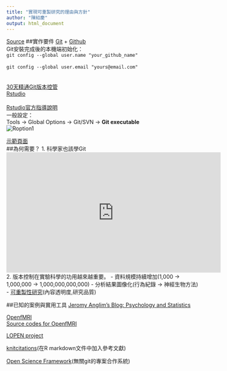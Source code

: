 ```yaml
---
title: "實現可重製研究的理由與方針"
author: "陳紹慶"
output: html_document
---
```

[Source](https://github.com/SCgeeker/Reproducible-Think)
##實作要件
[Git](http://git-scm.com/) + [Github](https://github.com/)  
Git安裝完成後的本機端初始化：  
`git config --global user.name "your_github_name"`  
</br>
`git config --global user.email "yours@email.com"`  
</br>
</br>
[30天精通Git版本控管](https://github.com/doggy8088/Learn-Git-in-30-days)
</br>
[Rstudio](http://www.rstudio.com/)  
</br>
[Rstudio官方指導說明](https://support.rstudio.com/hc/en-us/articles/200532077-Version-Control-with-Git-and-SVN?version=0.98.1103&mode=desktop)
</br>
一般設定：  
Tools -> Global Options -> Git/SVN -> **Git executable**  
![Roption1](http://kukekko.web.fc2.com/contents/techillust/RL/RStudio/Function/Tools_GlobalOptions/Images/GitSVN.png)

[示範頁面](/test.html)
</br>
##為何需要？
1. 科學家也該學Git  </br>
<iframe width="560" height="315" src="https://www.youtube.com/embed/uNSVvpSotTw?list=PLSxoRcsvTAqBWzNFvRUKAZXGyfJRIVGSz" frameborder="0" allowfullscreen></iframe></br>
2. 版本控制在實驗科學的功用越來越重要。
  - 資料規模持續增加(1,000 -> 1,000,000 -> 1,000,000,000,000)
  - 分析結果圖像化(行為紀錄 -> 神經生物方法)
  - [可重製性研究](http://scgeeker.github.io/ActObj2014/index-CCU.html#40)(內容透明度,研究品質)

##已知的案例與實用工具
[Jeromy Anglim's Blog: Psychology and Statistics](http://jeromyanglim.blogspot.tw/)  

[OpenfMRI](https://openfmri.org/)  
[Source codes for OpenfMRI](https://github.com/poldrack/openfmri)  

[LOPEN project](http://lopen.linguistics.ntu.edu.tw/)

[knitcitations](https://github.com/cboettig/knitcitations)(在R markdown文件中加入參考文獻)  

[Open Science Framework](https://osf.io)(無關git的專案合作系統)


